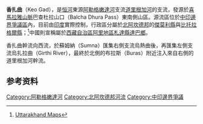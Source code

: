 {{noteTA
|1 = zh-hant:道里根加河; zh-hans:道里根加河; 
}}
{{coord|30|42|30|N|79|59|06|E|display=title|region:IN_type:river}}
'''香扎曲'''（Keo Gad），是[[恒河|恒河]]東源[[阿勒格嫩達河|阿勒格嫩達河]]支流[[道里根加河_(西)|道里根加河]]的支流，發源於[[喜馬拉雅山脈|喜馬拉雅山脈]]巴查杜拉山口（Balcha Dhura Pass）東南側山區。源流區位於[[中印邊界問題|中印邊界爭議區]]內，目前由[[印度|印度]]實際控制，行政區分屬於[[北阿坎德邦|北阿坎德邦]]的[[傑莫利縣|傑莫利縣]]與[[比托拉格爾縣|比托拉格爾縣]]；<ref name="北阿坎德邦地圖">[http://www.google.com.tw/imgres?imgurl=http://pahar.in/pahar/Maps--Primary/Indian%252520Subcontinent/Uttarakhand%252520Maps/2004%252520Uttarakhand%252520by%252520Pahar.jpg&imgrefurl=http://pahar.in/mountains/Maps--Primary/KML-files/Uttarakhand-Maps.kml&h=2059&w=1955&tbnid=_qaU0rrPsBFhqM:&zoom=1&docid=2nR4A-hmpD3vLM&ei=HIPkVKH9F8blmAXR0IGADA&tbm=isch&ved=0CCsQMygPMA8 Uttarakhand Maps]</ref>中國則宣稱屬於[[西藏自治區|西藏自治區]][[阿里地區|阿里地區]][[札達縣|札達縣]][[達巴鄉|達巴鄉]]。

香扎曲幹流向西流，於蘇姆納（Sumna）匯集右側支流烏熱曲後，再匯集左側支流烏扎拉曲（Girthi River），最終於{{link-en|馬拉利|Malari}}北側的布拉斯（Buras）附近注入來自右側的道里根加河幹流。

==参考资料==
{{reflist}}

{{西南边境诸河}}

[[Category:阿勒格嫩達河|Category:阿勒格嫩達河]]
[[Category:北阿坎德邦河流|Category:北阿坎德邦河流]]
[[Category:中印邊界爭議|Category:中印邊界爭議]]